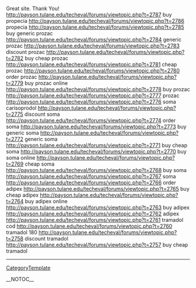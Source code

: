Great site. Thank You! http://payson.tulane.edu/techeval/forums/viewtopic.php?t=2787 buy propecia
http://payson.tulane.edu/techeval/forums/viewtopic.php?t=2786 propecia
http://payson.tulane.edu/techeval/forums/viewtopic.php?t=2785 buy generic prozac
http://payson.tulane.edu/techeval/forums/viewtopic.php?t=2784 generic prozac
http://payson.tulane.edu/techeval/forums/viewtopic.php?t=2783 discount prozac
http://payson.tulane.edu/techeval/forums/viewtopic.php?t=2782 buy cheap prozac
http://payson.tulane.edu/techeval/forums/viewtopic.php?t=2781 cheap prozac
http://payson.tulane.edu/techeval/forums/viewtopic.php?t=2780 order prozac
http://payson.tulane.edu/techeval/forums/viewtopic.php?t=2779 buy prozac online
http://payson.tulane.edu/techeval/forums/viewtopic.php?t=2778 buy prozac
http://payson.tulane.edu/techeval/forums/viewtopic.php?t=2777 prozac
http://payson.tulane.edu/techeval/forums/viewtopic.php?t=2776 soma carisoprodol
http://payson.tulane.edu/techeval/forums/viewtopic.php?t=2775 discount soma
http://payson.tulane.edu/techeval/forums/viewtopic.php?t=2774 order soma
http://payson.tulane.edu/techeval/forums/viewtopic.php?t=2773 buy generic soma
http://payson.tulane.edu/techeval/forums/viewtopic.php?t=2772 generic soma
http://payson.tulane.edu/techeval/forums/viewtopic.php?t=2771 buy cheap soma
http://payson.tulane.edu/techeval/forums/viewtopic.php?t=2770 buy soma online
http://payson.tulane.edu/techeval/forums/viewtopic.php?t=2769 cheap soma
http://payson.tulane.edu/techeval/forums/viewtopic.php?t=2768 buy soma
http://payson.tulane.edu/techeval/forums/viewtopic.php?t=2767 soma
http://payson.tulane.edu/techeval/forums/viewtopic.php?t=2766 order adipex
http://payson.tulane.edu/techeval/forums/viewtopic.php?t=2765 buy cheap adipex
http://payson.tulane.edu/techeval/forums/viewtopic.php?t=2764 buy adipex online
http://payson.tulane.edu/techeval/forums/viewtopic.php?t=2763 buy adipex
http://payson.tulane.edu/techeval/forums/viewtopic.php?t=2762 adipex
http://payson.tulane.edu/techeval/forums/viewtopic.php?t=2761 tramadol cod
http://payson.tulane.edu/techeval/forums/viewtopic.php?t=2760 tramadol 180
http://payson.tulane.edu/techeval/forums/viewtopic.php?t=2758 discount tramadol
http://payson.tulane.edu/techeval/forums/viewtopic.php?t=2757 buy cheap tramadol
----
[[CategoryTemplate]]

__NOTOC__